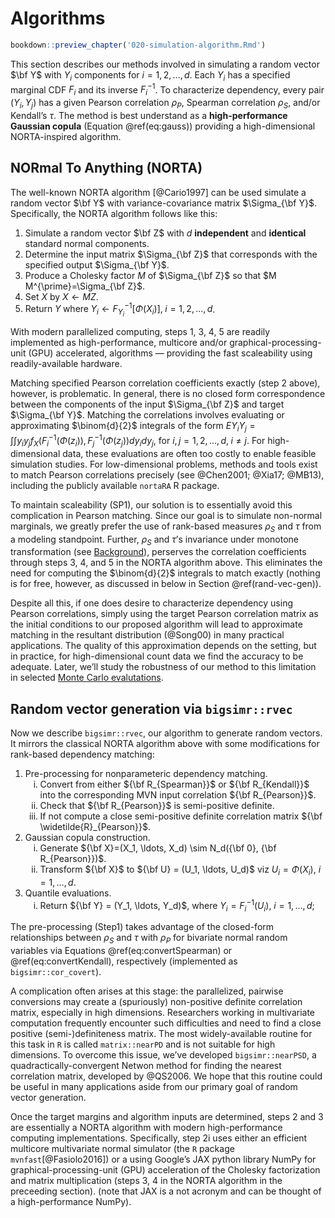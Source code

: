# Algorithms {#algorithms}

```r
bookdown::preview_chapter('020-simulation-algorithm.Rmd')
```

This section describes our methods involved in simulating a random vector $\bf Y$ with $Y_i$ components for $i=1,2,\ldots,d$.
Each $Y_i$ has a specified marginal CDF $F_i$ and its inverse $F^{-1}_i$.
To characterize dependency, every pair $(Y_i, Y_j)$ has a given Pearson correlation $\rho_P$, Spearman correlation $\rho_S$, and/or Kendall's $\tau$.
The method is best understand as a **high-performance Gaussian copula** (Equation \@ref(eq:gauss)) providing a high-dimensional NORTA-inspired algorithm.

## NORmal To Anything (NORTA)

The well-known NORTA algorithm [@Cario1997] can be used simulate a random vector $\bf Y$ with variance-covariance matrix $\Sigma_{\bf Y}$.
Specifically, the NORTA algorithm follows like this:

1. Simulate a random vector $\bf Z$ with $d$ **independent** and **identical** standard normal components.
2. Determine the input matrix $\Sigma_{\bf Z}$ that corresponds with the specified output $\Sigma_{\bf Y}$.
3. Produce a Cholesky factor $M$ of $\Sigma_{\bf Z}$ so that $M M^{\prime}=\Sigma_{\bf Z}$.
4. Set $X$ by $X \gets MZ$.
5. $\text{Return} \; Y \; \text{where} \; Y_i \gets F_{Y_i}^{-1}[\Phi(X_i)], \; i=1,2,...,d$.

With modern parallelized computing, steps 1, 3, 4, 5 are readily implemented as high-performance, multicore and/or graphical-processing-unit (GPU) accelerated, algorithms --- providing the fast scaleability using readily-available hardware.

Matching specified Pearson correlation coefficients exactly (step 2 above), however, is problematic.
In general, there is no closed form correspondence between the components of the input $\Sigma_{\bf Z}$ and target $\Sigma_{\bf Y}$.
Matching the correlations involves evaluating or approximating $\binom{d}{2}$ integrals of the form $EY_iY_j = \int \int y_i y_j f_{X}(F_i^{-1}(\Phi(z_i)), F_j^{-1}(\Phi(z_j))dy_idy_j$, for $i,j=1,2,\ldots,d, \; i \neq j$.
For high-dimensional data, these evaluations are often too costly to enable feasible simulation studies.
For low-dimensional problems, methods and tools exist to match Pearson correlations precisely (see @Chen2001; @Xia17; @MB13), including the publicly available `nortaRA` R package.

To maintain scaleability (SP1), our solution is to essentially avoid this complication in Pearson matching.
Since our goal is to simulate non-normal marginals, we greatly prefer the use of rank-based measures $\rho_S$ and $\tau$ from a modeling standpoint.
Further, $\rho_S$ and $\tau$'s invariance under monotone transformation (see [Background](#background)), perserves the correlation coefficients through steps 3, 4, and 5 in the NORTA algorithm above.
This eliminates the need for computing the $\binom{d}{2}$ integrals to match exactly (nothing is for free, however, as discussed in below in Section \@ref(rand-vec-gen)).

Despite all this, if one does desire to characterize dependency using Pearson correlations, simply using the target Pearson correlation matrix as the initial conditions to our proposed algorithm will lead to approximate matching in the resultant distribution (@Song00) in many practical applications.
The quality of this approximation depends on the setting, but in practice, for high-dimensional count data we find the accuracy to be adequate.
Later, we'll study the robustness of our method to this limitation in selected [Monte Carlo evalutations]({#simulations}).

## Random vector generation via `bigsimr::rvec` {#rand-vec-gen}

Now we describe `bigsimr::rvec`, our algorithm to generate random vectors.
It mirrors the classical NORTA algorithm above with some modifications for rank-based dependency matching:

1. Pre-processing for nonparameteric dependency matching.  
	(i) Convert from either ${\bf R_{Spearman}}$ or ${\bf R_{Kendall}}$ into the corresponding MVN input correlation ${\bf R_{Pearson}}$.
	(ii) Check that ${\bf R_{Pearson}}$ is semi-positive definite.  
	(iii) If not compute a close semi-positive definite correlation matrix ${\bf \widetilde{R}_{Pearson}}$.  
2. Gaussian copula construction.  
	(i) Generate ${\bf X}=(X_1, \ldots, X_d) \sim N_d({\bf 0}, {\bf R_{Pearson}})$.  
	(ii) Transform ${\bf X}$ to ${\bf U} = (U_1, \ldots,  U_d)$ viz $U_i=\Phi(X_i)$, $i=1, \ldots, d$.  
3. Quantile evaluations.  
	(i) Return ${\bf Y}  = (Y_1, \ldots,  Y_d)$, where $Y_i=F_i^{-1}(U_i)$, $i=1, \ldots, d$;  

The pre-processing (Step1) takes advantage of the closed-form relationships between $\rho_S$ and $\tau$ with $\rho_P$ for bivariate normal random variables via Equations \@ref(eq:convertSpearman) or \@ref(eq:convertKendall), respectively (implemented as `bigsimr::cor_covert`).

A complication often arises at this stage: the parallelized, pairwise conversions may create a (spuriously) non-positive definite correlation matrix, especially in high dimensions.
Researchers working in multivariate computation frequently encounter such difficulties and need to find a close positive (semi-)definiteness matrix.
The most widely-available routine for this task in `R` is called `matrix::nearPD` and is not suitable for high dimensions.
To overcome this issue, we've developed `bigsimr::nearPSD`, a quadractically-convergent Netwon method for finding the nearest correlation matrix, developed by @QS2006.
We hope that this routine could be useful in many applications aside from our primary goal of random vector generation.

Once the target margins and algorithm inputs are determined, steps 2 and 3 are essentially a NORTA algorithm with modern high-performance computing implementations.
Specifically, step 2i uses either an efficient multicore multivariate normal simulator (the `R` package `mvnfast`[@Fasiolo2016]) or a using Google's JAX python library NumPy for graphical-processing-unit (GPU) acceleration of the Cholesky factorization and matrix multiplication (steps 3, 4 in the NORTA algorithm in the preceeding section).
(note that JAX is a not acronym and can be thought of a high-performance NumPy).

<!-- 
## Other high-performance `bigsimr` algorithms

<mark> ALEX, briefly discuss other algorithms here </mark>
- `cor_bounds()`  
- `cor_fast()`  
- `cor_nearPSD()`  

For discrete marginals, achieving a target Spearman correlation under this scheme is possible by using components from Equation \@ref(eq:spearmanRescaled) to further adjust the input correlation matrix. Let the unscaled Spearman correlation coefficients be $\rho_{s} \left(Y_{i}, Y_{i^\prime}\right)$ for two marginal distributions and divide the target correlation by the product in the denominator of Equation \@ref(eq:spearmanRescaled). Let these adjustment factors be denoted as $a_i = \left[ 1 - \sum_y p_i(y)^3 \right]^{1/2}$ and specifically rescale the target Spearman correlation matrix by

\begin{equation}
(\#eq:convertSpearmanDiscrete)
\rho_{rs} \left(Y_{i}, Y_{i^\prime}\right) = \frac{\rho_{s} \left(Y_{i}, Y_{i^\prime}\right)}{a_i \times a_{i^\prime}}.
\end{equation}

In a similar fashion, we rescale Kendall's $\tau$ to adjust the input correlation matrix. The conversion formula is given by

\begin{equation}
(\#eq:convertKendallDiscrete)
\rho_{rs} \left(Y_{i}, Y_{i^\prime}\right) = \frac{\rho_{s} \left(Y_{i}, Y_{i^\prime}\right)}{a_i \times a_{i^\prime}}.
\end{equation}

your comment -->
